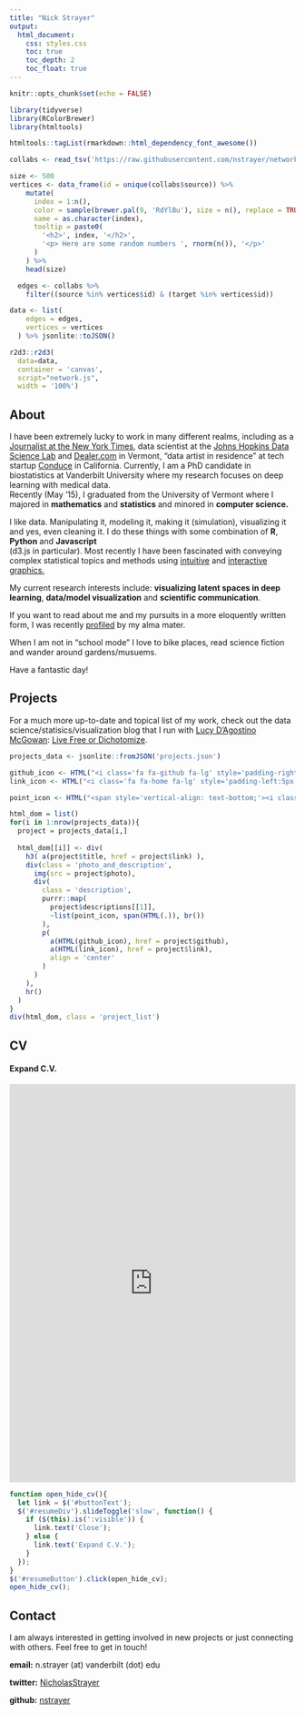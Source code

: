 ```yaml
---
title: "Nick Strayer"
output:
  html_document:
    css: styles.css
    toc: true
    toc_depth: 2
    toc_float: true
---
```


```r
knitr::opts_chunk$set(echo = FALSE)

library(tidyverse)
library(RColorBrewer)
library(htmltools)

htmltools::tagList(rmarkdown::html_dependency_font_awesome())

collabs <- read_tsv('https://raw.githubusercontent.com/nstrayer/network3d/customTooltips/data/ca-GrQc.txt', skip = 4, col_names = c('source', 'target'))

size <- 500
vertices <- data_frame(id = unique(collabs$source)) %>%
    mutate(
      index = 1:n(),
      color = sample(brewer.pal(9, 'RdYlBu'), size = n(), replace = TRUE),
      name = as.character(index),
      tooltip = paste0(
        '<h2>', index, '</h2>',
        '<p> Here are some random numbers ', rnorm(n()), '</p>'
      )
    ) %>%
    head(size)

  edges <- collabs %>%
    filter((source %in% vertices$id) & (target %in% vertices$id))

data <- list(
    edges = edges,
    vertices = vertices
  ) %>% jsonlite::toJSON()

```



```r
r2d3::r2d3(
  data=data, 
  container = 'canvas', 
  script="network.js",
  width = '100%')
```


## About

<p>
I have been extremely lucky to work in many different realms, including as a <a href="http://www.nytimes.com/interactive/2016/08/26/us/college-student-migration.html">Journalist at the New York Times</a>, 
data scientist at the <a href="http://jhudatascience.org/"> Johns Hopkins Data Science Lab</a> and <a href="http://www.dealer.com/">Dealer.com</a> in Vermont,
"data artist in residence" at tech startup <a href="https://www.conduce.com/">Conduce</a> in California. 
Currently, I am a PhD candidate in biostatistics at Vanderbilt University where my research focuses on deep learning with medical data.                  
Recently (May '15), I graduated from the University of Vermont where I majored in
<strong>mathematics</strong> and
<strong>statistics</strong> and minored in
<strong>computer science.</strong>
</p>

<p>I like data. Manipulating it, modeling it, making it (simulation), visualizing it and yes, even cleaning
it. I do these things with some combination of <strong>R</strong>, <strong>Python</strong> and <strong>Javascript</strong>  
(d3.js in particular). Most recently I have been fascinated with conveying complex statistical topics
and methods using <a href="http://nickstrayer.me/binomialFun/confidenceIntervals">intuitive</a> and
<a href="http://nickstrayer.me/likelihood">interactive</a> <a href="http://nickstrayer.me/binomialFun/">graphics.</a> </p>
<p>My current research interests include:
<strong>visualizing latent spaces in deep learning</strong>,
<strong>data/model visualization</strong> and
<strong>scientific communication</strong>.

If you want to read about me and my pursuits in a more eloquently written form, I was recently <a href="http://www.uvm.edu/newsstories/news/deeper_story_data">profiled</a>                    by my alma mater.
</p>
<p>
When I am not in "school mode" I love to bike places, read science fiction and wander around gardens/musuems.
</p>


<p>Have a fantastic day!</p>


## Projects


For a much more up-to-date and topical list of my work, check out the data science/statisics/visualization blog that I run with [Lucy D'Agostino McGowan](https://www.lucymcgowan.com/): [Live Free or Dichotomize](http://livefreeordichotomize.com/). 
```r
projects_data <- jsonlite::fromJSON('projects.json')
```

```r
github_icon <- HTML("<i class='fa fa-github fa-lg' style='padding-right:5px' aria-hidden='true'></i>")
link_icon <- HTML("<i class='fa fa-home fa-lg' style='padding-left:5px' aria-hidden='true'></i>")

point_icon <- HTML("<span style='vertical-align: text-bottom;'><i class='fa fa-circle' aria-hidden='true' style='font-size: 5px;'></i></span>")

html_dom = list()
for(i in 1:nrow(projects_data)){
  project = projects_data[i,]
  
  html_dom[[i]] <- div(
    h3( a(project$title, href = project$link) ),
    div(class = 'photo_and_description',
      img(src = project$photo),
      div(
        class = 'description', 
        purrr::map(
          project$descriptions[[1]], 
          ~list(point_icon, span(HTML(.)), br())
        ), 
        p(
          a(HTML(github_icon), href = project$github),
          a(HTML(link_icon), href = project$link),
          align = 'center'
        )
      ) 
    ),
    hr()
  )
}
div(html_dom, class = 'project_list')
```




## CV

<div id="resumeButton" class="col-sm-12 col-md-10 col-md-offset-1">
<h4 id="buttonText">Expand C.V.</h4>
</div>

<div id="resumeDiv" class="col-sm-12 col-md-10 col-md-offset-1">
<iframe src="http://docs.google.com/gview?url=https://www.dropbox.com/s/ixzkmp69nskohtb/Strayer_CV.pdf?dl=1&embedded=true"
style="width:100%; height:700px;" frameborder="0"></iframe>
</div>

```js
function open_hide_cv(){
  let link = $('#buttonText');
  $('#resumeDiv').slideToggle('slow', function() {
    if ($(this).is(':visible')) {
      link.text('Close');
    } else {
      link.text('Expand C.V.');
    }
  });
}
$('#resumeButton').click(open_hide_cv);
open_hide_cv();
```


## Contact

I am always interested in getting involved in new projects or just connecting with others. Feel free
to get in touch!

**email:** n.strayer (at) vanderbilt (dot) edu


**twitter:** <a href="https://twitter.com/NicholasStrayer" target="_blank">NicholasStrayer </a>
   

**github:** <a href="https://github.com/nstrayer" target="_blank">nstrayer </a>
